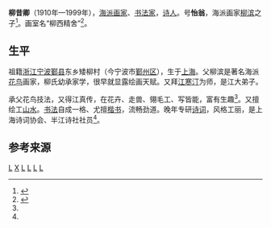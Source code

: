 '''柳昔卿'''（1910年—1999年），[[海派|海派]][[画家|画家]]、[[书法家|书法家]]，[[诗人|诗人]]。号'''怡翁'''，海派画家[[柳滨_(1887年)|柳滨]]之子<ref name="liu monkey">{{cite web|url=http://www.cang.com/trade/show-2659895-2.html |title=近代海派柳滨之子 |publisher=华夏收藏网 |date=2012-01-08}}</ref>。画室名“柳西精舍”<ref name="liu Buddha">{{cite web |url=http://www.gucn.com/CurioAlbum/Service_CurioAlbum_PhotoShow.asp?PhotoID=102 |title=柳昔卿 佛寿无疆 |publisher=中华古玩网 |author=中国书画--明斋专场 |access-date=2016-09-03 |archive-date=2019-09-16 |archive-url=https://web.archive.org/web/20190916055159/http://www.gucn.com/CurioAlbum/Service_CurioAlbum_PhotoShow.asp?PhotoID=102 |dead-url=no }}</ref>。

==生平==

祖籍[[浙江|浙江]][[宁波|宁波]][[鄞县|鄞县]]东乡矮柳村（今宁波市[[鄞州区|鄞州区]]），生于[[上海|上海]]。父柳滨是著名海派[[花鸟|花鸟]]画家，柳氏幼承家学，很早就显露绘画天赋。又拜[[江寒汀|江寒汀]]为师，是江大弟子。

承父花鸟技法，又得江真传，在花卉、走兽、翎毛工、写皆能，富有生趣<ref name="liu Buddha"/>。又擅绘工[[山水|山水]]。[[书法|书法]]自成一格、尤擅[[楷书|楷书]]，流畅劲道。晚年专研[[诗词|诗词]]，风格工丽，是上海诗词协会、半江诗社社员<ref name="liu monkey"/>。 

==参考来源==
{{reflist|2}}

[[Category:鄞县人|L]]
[[Category:柳中亮家族|X]]
[[Category:宁波裔上海人|L]]
[[Category:中国书法家|L]]
[[Category:中国画家|L]]
[[Category:20世纪中国诗人|L]]